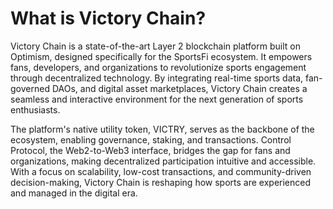 # What is Victory Chain?
Victory Chain is a state-of-the-art Layer 2 blockchain platform built on Optimism, designed specifically for the SportsFi ecosystem. It empowers fans, developers, and organizations to revolutionize sports engagement through decentralized technology. By integrating real-time sports data, fan-governed DAOs, and digital asset marketplaces, Victory Chain creates a seamless and interactive environment for the next generation of sports enthusiasts.

The platform's native utility token, VICTRY, serves as the backbone of the ecosystem, enabling governance, staking, and transactions. Control Protocol, the Web2-to-Web3 interface, bridges the gap for fans and organizations, making decentralized participation intuitive and accessible. With a focus on scalability, low-cost transactions, and community-driven decision-making, Victory Chain is reshaping how sports are experienced and managed in the digital era.